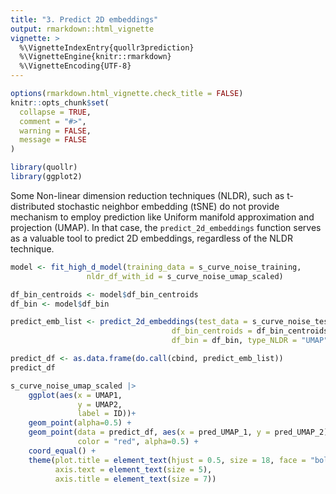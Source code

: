 ```yaml
---
title: "3. Predict 2D embeddings"
output: rmarkdown::html_vignette
vignette: >
  %\VignetteIndexEntry{quollr3prediction}
  %\VignetteEngine{knitr::rmarkdown}
  %\VignetteEncoding{UTF-8}
---
```


```r
options(rmarkdown.html_vignette.check_title = FALSE)
knitr::opts_chunk$set(
  collapse = TRUE,
  comment = "#>",
  warning = FALSE, 
  message = FALSE
)
```

```r
library(quollr)
library(ggplot2)
```

Some Non-linear dimension reduction techniques (NLDR), such as t-distributed stochastic neighbor embedding (tSNE) do not provide mechanism to employ prediction like Uniform manifold approximation and projection (UMAP). In that case, the `predict_2d_embeddings` function serves as a valuable tool to predict 2D embeddings, regardless of the NLDR technique. 

```r
model <- fit_high_d_model(training_data = s_curve_noise_training, 
                 nldr_df_with_id = s_curve_noise_umap_scaled)

df_bin_centroids <- model$df_bin_centroids
df_bin <- model$df_bin
```

```r
predict_emb_list <- predict_2d_embeddings(test_data = s_curve_noise_test, 
                                    df_bin_centroids = df_bin_centroids, 
                                    df_bin = df_bin, type_NLDR = "UMAP")

predict_df <- as.data.frame(do.call(cbind, predict_emb_list))
predict_df
```

```r
s_curve_noise_umap_scaled |>
    ggplot(aes(x = UMAP1,
               y = UMAP2,
               label = ID))+
    geom_point(alpha=0.5) +
    geom_point(data = predict_df, aes(x = pred_UMAP_1, y = pred_UMAP_2), 
               color = "red", alpha=0.5) +
    coord_equal() +
    theme(plot.title = element_text(hjust = 0.5, size = 18, face = "bold"),
          axis.text = element_text(size = 5),
          axis.title = element_text(size = 7))
```
